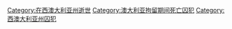 [[Category:在西澳大利亚州逝世|Category:在西澳大利亚州逝世]]
[[Category:澳大利亚拘留期间死亡囚犯|Category:澳大利亚拘留期间死亡囚犯]]
[[Category:西澳大利亚州囚犯|Category:西澳大利亚州囚犯]]